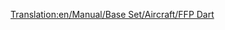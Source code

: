 [[Translation:en/Manual/Base Set/Aircraft/FFP Dart]]

{{en/Aircraft|Name=FFP Dart
|Image=[[File:en/AërospatialeSE-310Caravelle.png|FPP Dart]]
|Cost=32,812 (65.624)
|Speed=947 kph (592 MPH)
|Annual=3,656 (7.312)
|Designed=1955
|Lifespan=18
|Capacity=90 passengers & 10 bags of mail
|Description=A much higher capacity than earlier planes, but a lower life and higher prices may deter new players.
|Real-lifeWikilink=Sud Aviation Caravelle
|Real-life=Aérospatiale SE-310 Caravelle
}}
